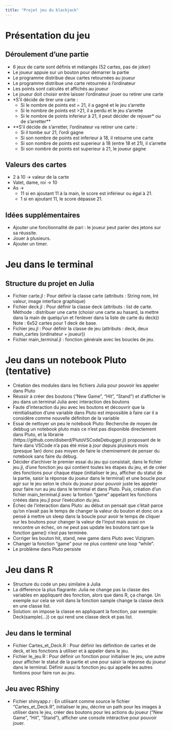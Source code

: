 ```yaml
---
title: "Projet jeu du blackjack"
---
```

# Présentation du jeu
## Déroulement d'une partie
- 6 jeux de carte sont définis et mélangés (52 cartes, pas de joker)
- Le joueur appuie sur un bouton pour démarrer la partie
- Le programme distribue deux cartes retournées au joueur
- Le programme distribue une carte retournée à l'ordinateur
- Les points sont calculés et affichés au joueur
- Le joueur doit choisir entre laisser l'ordinateur jouer ou retirer une carte
- *S'il décide de tirer une carte :
    - Si le nombre de points est = 21, il a gagné et le jeu s'arrette
    - Si le nombre de points est >21, il a perdu et le jeu s'arrette
    - Si le nombre de points inferieur à 21, il peut décider de rejouer* ou de s'arretter**
- **S'il décide de s'arretter, l'ordinateur va retirer une carte :
    - Si il tombe sur 21, l'ordi gagne
    - Si son nombre de points est inferieur à 18, il retourne une carte
    - Si son nombre de points est superieur à 18 (entre 18 et 21), il s'arrette
    - Si son nombre de points est superieur à 21, le joueur gagne

## Valeurs des cartes
-  2 à 10 -> valeur de la carte
- Valet, dame, roi -> 10
- As ->
    - 11 si en ajoutant 11 à la main, le score est inférieur ou égal à 21.
    - 1 si en ajoutant 11, le score dépasse 21.

## Idées supplémentaires
- Ajouter une fonctionnalité de pari : le joueur peut parier des jetons sur sa réussite.
- Jouer à plusieurs.
- Ajouter un timer.

# Jeu dans le terminal
## Structure du projet en Julia
- Fichier carte.jl : Pour définir la classe carte (attributs : String nom, Int valeur, image interface graphique)
- Fichier deck.jl : Pour définir la classe deck (attributs : list de carte. Méthode : distribuer une carte (choisir une carte au hasard, la mettre dans la main de quelqu'un et l'enlever dans la liste de carte du deck))  Note : 6x52 cartes pour 1 deck de base.
- Fichier jeu.jl : Pour définir la classe de jeu (attributs : deck, deux main_cartes (ordinateur + joueur))
- Fichier main_terminal.jl : fonction générale avec les boucles de jeu.

# Jeu dans un notebook Pluto (tentative)
- Création des modules dans les fichiers Julia pour pouvoir les appeler dans Pluto
- Réussir à créer des boutons ("New Game", "Hit", "Stand") et d'afficher le jeu dans un terminal Julia avec interaction des boutons
- Faute d'interaction du jeu avec les boutons et découvrir que la réinitialisation d'une variable dans Pluto est impossible à faire car il a considère comme nouvelle définiton de la variable
- Essai de nettoyer un peu le notebook Pluto: Recherche de moyen de debbug un notebook pluto mais ce n'est pas disponible directement dans Pluto, et la librairie (https://github.com/disberd/PlutoVSCodeDebugger.jl) proposant de le faire dans VSCode n'a pas été mise à jour depuis plusieurs mois (presque 1an) donc pas moyen de faire le cheminement de penser du notebook sans faire du débug. 
- Décider d'archiver le premier essai du jeu qui consistait, dans le fichier jeu.jl, d'une fonction jeu qui contient toutes les étapes du jeu, et de créer des fonctions pour chaque étape (initialiser le jeu, afficher du statut de la partie, saisir la réponse du joueur dans le terminal) et une boucle pour agir sur le jeu selon le choix du joueur pour pouvoir juste les appeler pour faire run au jeu dans le terminal et dans Pluto. Puis, création d'un fichier main_terminal.jl avec la fontion "game" appelant les fonctions créées dans jeu.jl pour l'exécution du jeu.
- Échec de l'interaction dans Pluto: au début on pensait que c'était parce qu'on n'avait pas le temps de changer la valeur du bouton et donc on a pensé à mettre un sleep dans la boucle pour avoir le temps de cliquer sur les boutons pour changer la valeur de l'input mais aussi on rencontre un échec, on ne peut pas update les boutons tant que la fonction game() n'est pas terminée. 
- Corriger les bouton hit, stand, new  game dans Pluto avec Vizigram.
- Changer la fonction "game" pour ne plus contenir une loop "while".
- Le problème dans Pluto persiste



# Jeu dans R
- Structure du code un peu similaire à Julia
- La difference la plus flagrante: Julia ne change pas la classe des variables en appliquant des fonction, alors que dans R, ça change. Un  exemple sur cela se voit dans la fonction sample change la classe deck en une classe list.
- Solution: on impose la classe en appliquant la fonction, par exemple: Deck(sample(...)) ce qui rend une classe deck et pas list.

## Jeu dans le terminal
- Fichier Cartes_et_Deck.R : Pour définir les définition de cartes et de deck, et les fonctions à utiliser et à appeler dans le jeu.
- Fichier le_jeu.R : Pour définir un fonction pour initialiser le jeu, une autre pour afficher le statut de la partie et une pour saisir la réponse du joueur dans le terminal. Définir aussi la fonction jeu qui appelle les autres fontions pour faire run au jeu.

## Jeu avec RShiny
- Fichier shinyapp.r : En utilisant comme source le fichier "Cartes_et_Deck.R", initialiser le jeu, décrire un path pour les images à utiliser dans le jeu, créer des boutons pour les actions du joueur ("New Game", "Hit", "Stand"), afficher une console intéractive pour pouvoir jouer.
